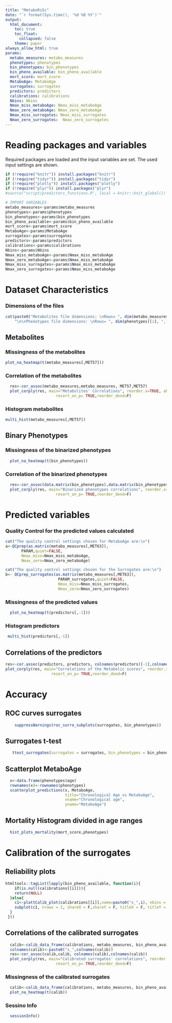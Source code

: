 ```yaml
---
title: "MetaboRiSc"
date: "`r format(Sys.time(), '%d %B %Y')`"
output:
  html_document:
    toc: true
    toc_float:
      collapsed: false
    theme: paper
always_allow_html: true
params:
  metabo_measures: metabo_measures
  phenotypes: phenotypes
  bin_phenotypes: bin_phenotypes
  bin_pheno_available: bin_pheno_available
  mort_score: mort_score
  MetaboAge: MetaboAge
  surrogates: surrogates
  predictors: predictors
  calibrations: calibrations
  Nbins: Nbins
  Nmax_miss_metaboAge: Nmax_miss_metaboAge
  Nmax_zero_metaboAge: Nmax_zero_metaboAge
  Nmax_miss_surrogates: Nmax_miss_surrogates
  Nmax_zero_surrogates:  Nmax_zero_surrogates
---
```


# Reading packages and variables
Required packages are loaded and the input variables are set. The used input settings are shown.
```r
if (!require("knitr")) install.packages("knitr")
if (!require("tidyr")) install.packages("tidyr")
if (!require("plotly")) install.packages("plotly")
if (!require("plyr")) install.packages("plyr")
#source("script/predictors_functions.R", local = knitr::knit_global())
```

```r
# IMPORT VARIABLES
metabo_measures<-params$metabo_measures
phenotypes<-params$phenotypes
bin_phenotypes<-params$bin_phenotypes
bin_pheno_available<-params$bin_pheno_available
mort_score<-params$mort_score
MetaboAge<-params$MetaboAge
surrogates<-params$surrogates
predictors<-params$predictors
calibrations<-params$calibrations
Nbins<-params$Nbins
Nmax_miss_metaboAge<-params$Nmax_miss_metaboAge
Nmax_zero_metaboAge<-params$Nmax_miss_metaboAge
Nmax_miss_surrogates<-params$Nmax_miss_metaboAge
Nmax_zero_surrogates<-params$Nmax_miss_metaboAge
```

# Dataset Characteristics
### Dimensions of the files
```r
cat(paste0("Metabolites file dimensions: \nRows= ", dim(metabo_measures)[1], ", Columns= ", dim(metabo_measures)[2]),"\nAll the necessary metabolites were found available!",
    "\n\nPhenotypes file dimensions: \nRows= ", dim(phenotypes)[1], ", Columns= ", dim(phenotypes)[2])
```

## Metabolites
### Missingness of the metabolites
```r
plot_na_heatmap(t(metabo_measures[,MET57]))
```

### Correlation of the metabolites 
```r
  res<-cor_assoc(metabo_measures,metabo_measures, MET57,MET57)
  plot_corply(res, main="Metabolites' Correlations", reorder.x=TRUE, abs=F, 
                      resort_on_p= TRUE,reorder_dend=F)
```

### Histogram metabolites
```r
multi_hist(metabo_measures[,MET57])
```

## Binary Phenotypes
### Missingness of the binarized phenotypes
```r
  plot_na_heatmap(t(bin_phenotypes))
```

### Correlation of the binarized phenotypes
```r
  res<-cor_assoc(data.matrix(bin_phenotypes),data.matrix(bin_phenotypes), bin_pheno_available, bin_pheno_available)
  plot_corply(res, main="Binarized phenotypes correlations", reorder.x=TRUE, abs=F, 
                      resort_on_p= TRUE,reorder_dend=F)
```

# Predicted variables
### Quality Control for the predicted values calculated
```r
cat("The quality control settings chosen for MetaboAge are:\n")
a<-QCprep(as.matrix(metabo_measures[,MET63]),
       PARAM,quiet=FALSE,
       Nmax_miss=Nmax_miss_metaboAge,
       Nmax_zero=Nmax_zero_metaboAge)

cat("The quality control settings chosen for the Surrogates are:\n")
b<- QCprep_surrogates(as.matrix(metabo_measures[,MET63]),
                       PARAM_surrogates,quiet=FALSE,
                       Nmax_miss=Nmax_miss_surrogates,
                       Nmax_zero=Nmax_zero_surrogates)

```

### Missingness of the predicted values
```r
  plot_na_heatmap(t(predictors[,-1]))
```

### Histogram predictors
```r
 multi_hist(predictors[,-1])
```

## Correlations of the predictors
```r
res<-cor.assoc(predictors, predictors, colnames(predictors)[-1],colnames(predictors)[-1])
plot_corply(res, main="Correlations of the Metabolic scores", reorder.x=TRUE, abs=F,
                    resort_on_p= TRUE,reorder_dend=F)
```

# Accuracy
## ROC curves surrogates
```r
    suppressWarnings(roc_surro_subplots(surrogates, bin_phenotypes))

```

## Surrogates t-test
```r
   ttest_surrogates(surrogates = surrogates, bin_phenotypes = bin_phenotypes)
```

## Scatterplot MetaboAge
```r
  x<-data.frame(phenotypes$age)
  rownames(x)<-rownames(phenotypes)
  scatterplot_predictions(x, MetaboAge,
                          title="Chronological Age vs MetaboAge",
                          xname="Chronological age",
                          yname="MetaboAge")
```

## Mortality Histogram divided in age ranges
```r
  hist_plots_mortality(mort_score,phenotypes)
```

# Calibration of the surrogates
## Reliability plots
```r
htmltools::tagList(lapply(bin_pheno_available, function(i){
    if(is.null(calibrations[[i]])){
    return(NULL)
  }else{
    c1<-plattCalib_plot(calibrations[[i]],name=paste0("s_",i), nbins = Nbins, annot_x=c(1.22,1.22), annot_y=c(-0.9,-0.6))
    subplot(c1, nrows = 2, shareX = F,shareY = F, titleX = F, titleY = F, which_layout = 1)
  }
 }))

```

## Correlations of the calibrated surrogates
```r
  calib<-calib_data_frame(calibrations, metabo_measures, bin_pheno_available)
  colnames(calib)<-paste0("s_",colnames(calib))
  res<-cor_assoc(calib,calib, colnames(calib),colnames(calib))
  plot_corply(res, main="Calibrated surrogates' correlations", reorder.x=TRUE, abs=F,
                      resort_on_p= TRUE,reorder_dend=F)
```


### Missingness of the calibrated surrogates
```r
  calib<-calib_data_frame(calibrations, metabo_measures, bin_pheno_available)
  plot_na_heatmap(t(calib))
```

### Sessino Info
```r
  sessionInfo()
```

